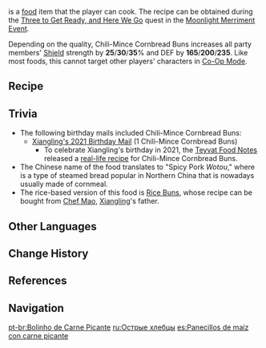 {{Food Infobox
|id              = 108316
|image           = Item Chili-Mince Cornbread Buns.png
|description     = A traditional snack from Liyue.
|desc_suspicious = A large bundle of fried-up Jueyun Chili has been piled up in the middle, and their heat is all but unbearable. Just one small bite feels like someone's trying to burn your throat. A few more bites, and who knows, you might actually end up breathing fire like Guoba!
|desc_basic      = The fresh dough is turned out into a round, rested, and then placed inside a cage to steam. The meat and vegetables are then washed, diced, before being fried quickly in an oiled wok. When eaten, the fried condiments must be placed into the empty space in the middle of the buns before they are eaten together. Between the crisp vegetables and the flavorful meat, this is solid, great flavor.
|desc_delicious  = The intense charred aroma of the wok sits on the condiments, which are shoveled into the fluffy buns, filling the air with a fragrance that itself worth rave reviews. Just as the laboring hands of Liyue's people created this famous, prosperous harbor, these ordinary ingredients can be "developed" by one's labor into something surprising in its deliciousness. No wonder such a dish could even awaken a sleeping god...
|type            = DEF-Boosting Dishes
|rarity          = 4
|effectType      = DEF Up
|effect          = Increases all party members' Shield strength by (var1)% and DEF by (var2) for 300s.
|eff_att1        = Shield Strength
|eff_att2        = DEF
|eff_suspicious1 = 25
|eff_basic1      = 30
|eff_delicious1  = 35
|eff_suspicious2 = 165
|eff_basic2      = 200
|eff_delicious2  = 235
|region          = Liyue
|recipe          = Obtained during [[Three to Get Ready, and Here We Go]]
|event           = Moonlight Merriment
|recipe_event    = yes
}}
{{Lang|'''Chili-Mince Cornbread Buns'''|zh=辣肉窝窝头|zh_rm=Làròu Wōwōtóu|zh_tl=Spicy Pork {{w|Wotou}}}} is a [[food]] item that the player can cook. The recipe can be obtained during the [[Three to Get Ready, and Here We Go]] quest in the [[Moonlight Merriment]] [[Event]].

Depending on the quality, Chili-Mince Cornbread Buns increases all party members' [[Shield]] strength by '''25'''/'''30'''/'''35'''% and DEF by '''165'''/'''200'''/'''235'''. Like most foods, this cannot target other players' characters in [[Co-Op Mode]].

==Recipe==
{{Recipe
|type = Cooking
|Raw Meat = 4
|Flour = 3
|Cabbage = 2
|Jueyun Chili = 2
|sort = Raw Meat, Flour, Cabbage, Jueyun Chili
}}

==Trivia==
* The following birthday mails included Chili-Mince Cornbread Buns:
** [[Birthday/Xiangling#Guoba Misses You Too!|Xiangling's 2021 Birthday Mail]] (1 Chili-Mince Cornbread Buns)
*** To celebrate Xiangling's birthday in 2021, the [[Teyvat Food Notes]] released a [https://ys.mihoyo.com/main/news/detail/18341 real-life recipe] for Chili-Mince Cornbread Buns.
* The Chinese name of the food translates to "Spicy Pork ''Wotou''," where {{Lang|''{{w|wotou}}''|zh=窝头|zh_rm=wōtóu|zh_lit=nest-thing}} is a type of steamed bread popular in Northern China that is nowadays usually made of cornmeal.
* The rice-based version of this food is [[Rice Buns]], whose recipe can be bought from [[Chef Mao]], [[Xiangling]]'s father.

==Other Languages==
{{Other Languages
|en      = Chili-Mince Cornbread Buns
|zhs     = 辣肉窝窝头
|zhs_rm  = Làròu Wōwōtóu
|zht     = 辣肉窩窩頭
|zht_rm  = Làròu Wōwōtóu
|zh_tl   = Spicy Pork {{w|Wotou}}
|ja      = {{Rubi|ピリ|&nbsp;|辛|から|蒸|む|し|&nbsp;|饅|まん|頭|じゅう}}
|ja_rm   = Piri-kara Mushi Manjuu<ref>{{Ref/Quest|Three to Get Ready, and Here We Go|note=Japanese Voice-Over}}</ref>
|ja_tl   = Spicy Steamed {{w|Baozi}}
|ja_note = The term {{w|Manjū|manjuu}} generally refers to a type of traditional Japanese confection, but it is used as a translation for ''baozi'' when referring to the Chinese cuisine.
|ko      = 매운 고기 찐빵
|ko_rm   = Mae'un Gogi Jjinppang
|ko_tl   = Spicy Meat {{w|Jjinppang}}
|es      = Panecillos de maíz con carne picante
|es_tl   = Corn-Bread Roll With Spicy Meat
|fr      = Wotou aux épices
|fr_tl   = Spicy Wotou
|ru      = Острые хлебцы
|ru_tl   = Spicy Bread
|th      = Chili-Mince Cornbread Bun
|vi      = Bánh Ngô Thịt Cay
|vi_tl   = 
|de      = Scharfe Fleischmaisbällchen
|de_tl   = Spicy Meat-Cornbread Buns
|id      = Chili-Mince Cornbread Buns
|pt      = Bolinho de Carne Picante
|pt_tl   = 
}}

==Change History==
{{Change History|2.1}}

==References==
{{Reflist}}

==Navigation==
{{Food Navbox}}

[[pt-br:Bolinho de Carne Picante]]
[[ru:Острые хлебцы]]
[[es:Panecillos de maíz con carne picante]]